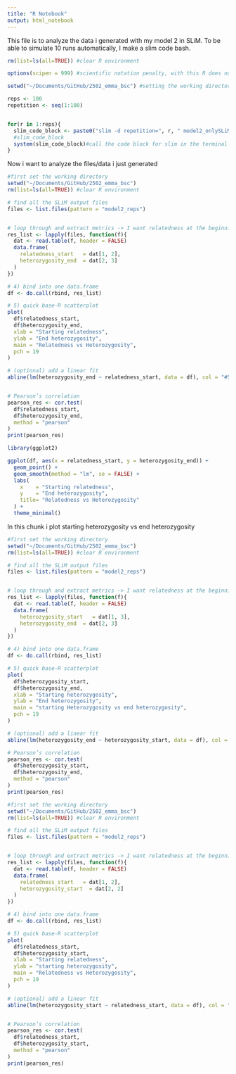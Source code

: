 ```yaml
---
title: "R Notebook"
output: html_notebook
---
```


This file is to analyze the data i generated with my model 2 in SLiM. 
To be able to simulate 10 runs automatically, I make a slim code bash.
```r

rm(list=ls(all=TRUE)) #clear R environment

options(scipen = 999) #scientific notation penalty, with this R does not use scientific notation for numbers

setwd("~/Documents/GitHub/2502_emma_bsc") #setting the working directory

reps <- 100
repetition <- seq(1:100)


for(r in 1:reps){
  slim_code_block <- paste0("slim -d repetition=", r, " model2_onlySLiM_random.slim")
  #slim_code_block 
  system(slim_code_block)#call the code block for slim in the terminal via bash, system invokes the OS command specified by command.
}

```


Now i want to analyze the files/data i just generated

```r
#first set the working directory
setwd("~/Documents/GitHub/2502_emma_bsc") 
rm(list=ls(all=TRUE)) #clear R environment

# find all the SLiM output files
files <- list.files(pattern = "model2_reps")


# loop through and extract metrics -> I want relatedness at the beginning and heterozygosity at the end
res_list <- lapply(files, function(f){
  dat <- read.table(f, header = FALSE)  
  data.frame(
    relatedness_start   = dat[1, 2],
    heterozygosity_end  = dat[2, 3]
  )
})

# 4) bind into one data.frame
df <- do.call(rbind, res_list)

# 5) quick base‐R scatterplot
plot(
  df$relatedness_start,
  df$heterozygosity_end,
  xlab = "Starting relatedness",
  ylab = "End heterozygosity",
  main = "Relatedness vs Heterozygosity",
  pch = 19
)

# (optional) add a linear fit
abline(lm(heterozygosity_end ~ relatedness_start, data = df), col = "#54BFB7FF")


# Pearson’s correlation
pearson_res <- cor.test(
  df$relatedness_start,
  df$heterozygosity_end,
  method = "pearson"
)
print(pearson_res)


```



```r
library(ggplot2)

ggplot(df, aes(x = relatedness_start, y = heterozygosity_end)) +
  geom_point() +
  geom_smooth(method = "lm", se = FALSE) +
  labs(
    x    = "Starting relatedness",
    y    = "End heterozygosity",
    title= "Relatedness vs Heterozygosity"
  ) +
  theme_minimal()

```


In this chunk i plot starting heterozygosity vs end heterozygosity
```r
#first set the working directory
setwd("~/Documents/GitHub/2502_emma_bsc") 
rm(list=ls(all=TRUE)) #clear R environment

# find all the SLiM output files
files <- list.files(pattern = "model2_reps")


# loop through and extract metrics -> I want relatedness at the beginning and heterozygosity at the end
res_list <- lapply(files, function(f){
  dat <- read.table(f, header = FALSE)  
  data.frame(
    heterozygosity_start   = dat[1, 3],
    heterozygosity_end  = dat[2, 3]
  )
})

# 4) bind into one data.frame
df <- do.call(rbind, res_list)

# 5) quick base‐R scatterplot
plot(
  df$heterozygosity_start,
  df$heterozygosity_end,
  xlab = "Starting heterozygosity",
  ylab = "End heterozygosity",
  main = "starting Heterozygosity vs end heterozygosity",
  pch = 19
)

# (optional) add a linear fit
abline(lm(heterozygosity_end ~ heterozygosity_start, data = df), col = "#54BFB7FF")

# Pearson’s correlation
pearson_res <- cor.test(
  df$heterozygosity_start,
  df$heterozygosity_end,
  method = "pearson"
)
print(pearson_res)

```




```r
#first set the working directory
setwd("~/Documents/GitHub/2502_emma_bsc") 
rm(list=ls(all=TRUE)) #clear R environment

# find all the SLiM output files
files <- list.files(pattern = "model2_reps")


# loop through and extract metrics -> I want relatedness at the beginning and heterozygosity at the end
res_list <- lapply(files, function(f){
  dat <- read.table(f, header = FALSE)  
  data.frame(
    relatedness_start   = dat[1, 2],
    heterozygosity_start  = dat[2, 2]
  )
})

# 4) bind into one data.frame
df <- do.call(rbind, res_list)

# 5) quick base‐R scatterplot
plot(
  df$relatedness_start,
  df$heterozygosity_start,
  xlab = "Starting relatedness",
  ylab = "starting heterozygosity",
  main = "Relatedness vs Heterozygosity",
  pch = 19
)

# (optional) add a linear fit
abline(lm(heterozygosity_start ~ relatedness_start, data = df), col = "#54BFB7FF")


# Pearson’s correlation
pearson_res <- cor.test(
  df$relatedness_start,
  df$heterozygosity_start,
  method = "pearson"
)
print(pearson_res)


```




